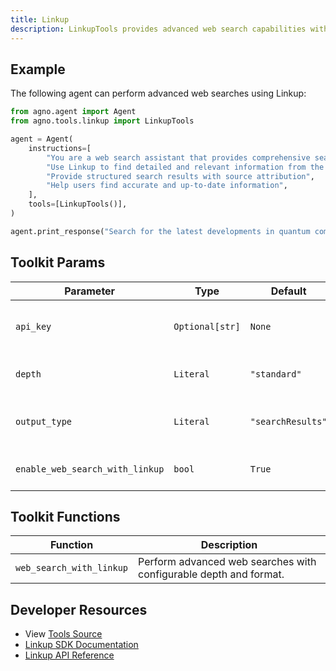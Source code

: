 ```yaml
---
title: Linkup
description: LinkupTools provides advanced web search capabilities with deep search options and structured results.
---
```


## Example

The following agent can perform advanced web searches using Linkup:

```python
from agno.agent import Agent
from agno.tools.linkup import LinkupTools

agent = Agent(
    instructions=[
        "You are a web search assistant that provides comprehensive search results",
        "Use Linkup to find detailed and relevant information from the web",
        "Provide structured search results with source attribution",
        "Help users find accurate and up-to-date information",
    ],
    tools=[LinkupTools()],
)

agent.print_response("Search for the latest developments in quantum computing", stream=True)
```

## Toolkit Params

| Parameter                     | Type                | Default           | Description                                                    |
| ----------------------------- | ------------------- | ----------------- | -------------------------------------------------------------- |
| `api_key`                     | `Optional[str]`     | `None`            | Linkup API key. Uses LINKUP_API_KEY if not set.              |
| `depth`                       | `Literal`           | `"standard"`      | Search depth: "standard" or "deep".                          |
| `output_type`                 | `Literal`           | `"searchResults"` | Output format: "searchResults" or "sourcedAnswer".           |
| `enable_web_search_with_linkup` | `bool`            | `True`            | Enable web search functionality.                              |

## Toolkit Functions

| Function                 | Description                                                      |
| ------------------------ | ---------------------------------------------------------------- |
| `web_search_with_linkup` | Perform advanced web searches with configurable depth and format. |

## Developer Resources

- View [Tools Source](https://github.com/agno-agi/agno/blob/main/libs/agno/agno/tools/linkup.py)
- [Linkup SDK Documentation](https://docs.linkup.com/)
- [Linkup API Reference](https://api.linkup.com/docs)
